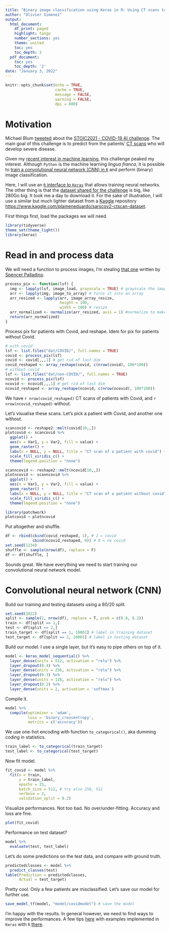 ```yaml
---
title: "Binary image classification using Keras in R: Using CT scans to predict patients with Covid."
author: "Olivier Gimenez"
output:
  html_document:
    df_print: paged
    highlight: tango
    number_sections: yes
    theme: united
    toc: yes
    toc_depth: 2
  pdf_document:
    toc: yes
    toc_depth: '2'
date: "January 3, 2022"
---
```


```r
knitr::opts_chunk$set(echo = TRUE, 
                      cache = TRUE, 
                      message = FALSE, 
                      warning = FALSE, 
                      dpi = 600)
```

# Motivation

Michael Blum [tweeted](https://twitter.com/mblum_g/status/1475940763716444161?s=20) about the [STOIC2021 - COVID-19 AI challenge](https://stoic2021.grand-challenge.org/stoic2021/). The main goal of this challenge is to predict from the patients' [CT scans](https://en.wikipedia.org/wiki/CT_scan) who will develop severe disease. 

Given my [recent interest in machine learning](https://oliviergimenez.github.io/blog/learning-machine-learning/), this challenge peaked my interest. Although `Python` is the machine learning *lingua franca*, it is possible to [train a convolutional neural network (CNN) in `R`](https://github.com/oliviergimenez/computo-deeplearning-occupany-lynx) and perform (binary) image classification.

Here, I will use an [`R` interface to `Keras`](https://keras.rstudio.com/) that allows training neural networks. The other thing is that the [dataset shared for the challenge](https://stoic2021.grand-challenge.org/stoic-db/) is big, like 280Go big. It took me a day to download it. For the sake of illustration, I will use a similar but much lighter dataset from a [Kaggle](https://en.wikipedia.org/wiki/Kaggle) repository <https://www.kaggle.com/plameneduardo/sarscov2-ctscan-dataset>. 

First things first, load the packages we will need.
```r
library(tidyverse)
theme_set(theme_light())
library(keras)
```

# Read in and process data

We will need a function to process images, I'm stealing [that one](https://rpubs.com/spalladino14/653239) written by [Spencer Palladino](https://www.linkedin.com/in/spencer-palladino/).
```r
process_pix <- function(lsf) {
  img <- lapply(lsf, image_load, grayscale = TRUE) # grayscale the image
  arr <- lapply(img, image_to_array) # turns it into an array
  arr_resized <- lapply(arr, image_array_resize, 
                        height = 100, 
                        width = 100) # resize
  arr_normalized <- normalize(arr_resized, axis = 1) #normalize to make small numbers 
  return(arr_normalized)
}
```

Process pix for patients with Covid, and reshape. Idem for pix for patients without Covid. 
```r
# with covid
lsf <- list.files("dat/COVID/", full.names = TRUE) 
covid <- process_pix(lsf)
covid <- covid[,,,1] # get rid of last dim
covid_reshaped <- array_reshape(covid, c(nrow(covid), 100*100))
# without covid
lsf <- list.files("dat/non-COVID/", full.names = TRUE) 
ncovid <- process_pix(lsf)
ncovid <- ncovid[,,,1] # get rid of last dim
ncovid_reshaped <- array_reshape(ncovid, c(nrow(ncovid), 100*100))
```

We have `r nrow(covid_reshaped)` CT scans of patients with Covid, and `r nrow(ncovid_reshaped)` without. 

Let's visualise these scans. Let's pick a patient with Covid, and another one without.
```r
scancovid <- reshape2::melt(covid[10,,])
plotcovid <- scancovid %>%
  ggplot() +
  aes(x = Var1, y = Var2, fill = value) + 
  geom_raster() +
  labs(x = NULL, y = NULL, title = "CT scan of a patient with covid") + 
  scale_fill_viridis_c() + 
  theme(legend.position = "none")

scanncovid <- reshape2::melt(ncovid[10,,])
plotncovid <- scanncovid %>%
  ggplot() +
  aes(x = Var1, y = Var2, fill = value) + 
  geom_raster() +
  labs(x = NULL, y = NULL, title = "CT scan of a patient without covid") + 
  scale_fill_viridis_c() + 
  theme(legend.position = "none")

library(patchwork)
plotcovid + plotncovid
```

Put altogether and shuffle.
```r
df <- rbind(cbind(covid_reshaped, 1), # 1 = covid
            cbind(ncovid_reshaped, 0)) # 0 = no covid
set.seed(1234)
shuffle <- sample(nrow(df), replace = F)
df <- df[shuffle, ]
```

Sounds great. We have everything we need to start training our convolutional neural network model. 

# Convolutional neural network (CNN)

Build our training and testing datasets using a 80/20 split. 
```r
set.seed(2022)
split <- sample(2, nrow(df), replace = T, prob = c(0.8, 0.2))
train <- df[split == 1,]
test <- df[split == 2,]
train_target <- df[split == 1, 10001] # label in training dataset
test_target <- df[split == 2, 10001] # label in testing dataset
```

Build our model. I use a single layer, but it's easy to pipe others on top of it. 
```r
model <- keras_model_sequential() %>%
  layer_dense(units = 512, activation = "relu") %>% 
  layer_dropout(0.4) %>%
  layer_dense(units = 256, activation = "relu") %>%
  layer_dropout(0.3) %>%
  layer_dense(units = 128, activation = "relu") %>%
  layer_dropout(0.2) %>%
  layer_dense(units = 2, activation = 'softmax')
```

Compile it.
```r
model %>%
  compile(optimizer = 'adam',
          loss = 'binary_crossentropy', 
          metrics = c('accuracy'))
```

We use one-hot encoding with function `to_categorical()`, aka dumming coding in statistics.
```r
train_label <- to_categorical(train_target)
test_label <- to_categorical(test_target)
```

Now fit model. 
```r
fit_covid <- model %>%
  fit(x = train,
      y = train_label, 
      epochs = 25,
      batch_size = 512, # try also 256, 512
      verbose = 2,
      validation_split = 0.2)
```

Visualize performances. Not too bad. No over/under-fitting. Accuracy and loss are fine.
```r
plot(fit_covid)
```

Performance on test dataset?
```r
model %>%
  evaluate(test, test_label)
```

Let's do some predictions on the test data, and compare with ground truth. 
```r
predictedclasses <- model %>%
  predict_classes(test)
table(Prediction = predictedclasses, 
      Actual = test_target)
```

Pretty cool. Only a few patients are misclassified. Let's save our model for further use. 
```r
save_model_tf(model, "model/covidmodel") # save the model
```

I'm happy with the results. In general however, we need to find ways to improve the performances. A few tips [here](https://machinelearningmastery.com/improve-deep-learning-performance/) with examples implemented in `Keras` with `R` [there](https://keras.rstudio.com/articles/examples/index.html).